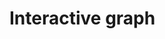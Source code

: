 # Interactive graph

<style>
  /* * {
    font-family: sans-serif;
  } */
</style> 

<div id="plot">
</div>

<script src="https://cdn.jsdelivr.net/npm/d3@7"></script>
<script src="scripts/myscript.js"></script>


<style>
    body {
        text-align: justify
    }
</style>